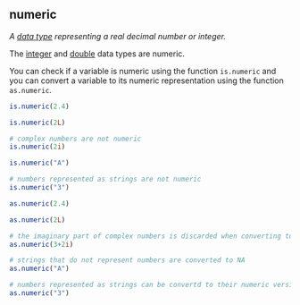 ## numeric

<dfn>A [data type](d.html#data-type) representing a real decimal number or integer.</dfn> 

The [integer](i.html#integer) and [double](d.html#double) data types are numeric.

You can check if a variable is numeric using the function `is.numeric` and you can convert a variable to its numeric representation using the function `as.numeric`.

```r
is.numeric(2.4)
```

```r
is.numeric(2L)
```

```r
# complex numbers are not numeric 
is.numeric(2i)
```

```r
is.numeric("A")
```

```r
# numbers represented as strings are not numeric
is.numeric("3")
```

```r
as.numeric(2.4)
```

```r
as.numeric(2L)
```

```r
# the imaginary part of complex numbers is discarded when converting to numeric
as.numeric(3+2i)
```

```r
# strings that do not represent numbers are converted to NA
as.numeric("A")
```

```r
# numbers represented as strings can be convertd to their numeric version
as.numeric("3")
```

